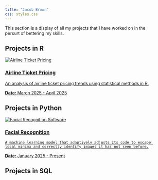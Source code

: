 ```yaml
---
title: "Jacob Brown"
css: styles.css
---
```


This section is a display of all my projects that I have worked on in the persurt of bettering my skills.

## Projects in R

::: {=html}
<div class="project">
  <a href="Stats 425/final.html" class="project-link">
    <img src="Stats 425/airline.png" alt="Airline Ticket Pricing" class="project-image" />
    <h3>Airline Ticket Pricing</h3>
An analysis of airline ticket pricing trends using statistical methods in R.
    
**Date:** March 2025 - April 2025
  </a>
</div>
:::



## Projects in Python

:::{.project}
<div class="project">
  <a href="https://cnnfacialrecgonistion.streamlit.app/" class="project-link" target="_blank">
    <img src="Facial recognistion/face.avif" alt="Facial Recognition Software" class="project-image" />
    <h3>Facial Recognition</h3>
    A machine learning model that adaptively adjusts its code to escape 
    local minima and correctly identify images it has not seen before.

**Date:** January 2025 - Present 
</a>
</div>
:::











## Projects in SQL

